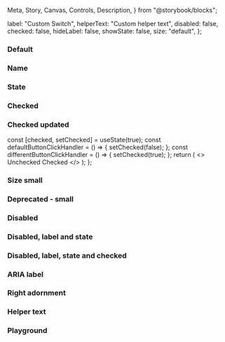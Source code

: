   Meta,
  Story,
  Canvas,
  Controls,
  Description,
} from "@storybook/blocks";

<Meta of={IcSwitchStories} />

<Description markdown={readme} />

  label: "Custom Switch",
  helperText: "Custom helper text",
  disabled: false,
  checked: false,
  hideLabel: false,
  showState: false,
  size: "default",
};

### Default

<Canvas>
  <Story of={IcSwitchStories.Default} />
</Canvas>

### Name

<Canvas>
  <Story of={IcSwitchStories.Name} />
</Canvas>

### State

<Canvas>
  <Story of={IcSwitchStories.State} />
</Canvas>

### Checked

<Canvas>
  <Story of={IcSwitchStories.Checked} />
</Canvas>

### Checked updated

  const [checked, setChecked] = useState(true);
  const defaultButtonClickHandler = () => {
    setChecked(false);
  };
  const differentButtonClickHandler = () => {
    setChecked(true);
  };
  return (
    <>
      <IcSwitch checked={checked} label="Label" />
      <IcButton variant="primary" onClick={defaultButtonClickHandler}>
        Unchecked
      </IcButton>
      <IcButton variant="primary" onClick={differentButtonClickHandler}>
        Checked
      </IcButton>
    </>
  );
};

<Canvas>
  <Story of={IcSwitchStories.CheckedUpdated} />
</Canvas>

### Size small

<Canvas>
  <Story of={IcSwitchStories.SizeSmall} />
</Canvas>

### Deprecated - small

<Canvas>
  <Story of={IcSwitchStories.DeprecatedSmall} />
</Canvas>

### Disabled

<Canvas>
  <Story of={IcSwitchStories.Disabled} />
</Canvas>

### Disabled, label and state

<Canvas>
  <Story of={IcSwitchStories.DisabledNameAndState} />
</Canvas>

### Disabled, label, state and checked

<Canvas>
  <Story of={IcSwitchStories.DisabledNameStateAndChecked} />
</Canvas>

### ARIA label

<Canvas>
  <Story of={IcSwitchStories.AriaLabel} />
</Canvas>

### Right adornment

<Canvas>
  <Story of={IcSwitchStories.RightAdornment} />
</Canvas>

### Helper text

<Canvas>
  <Story of={IcSwitchStories.HelperText} />
</Canvas>

### Playground

<Canvas>
  <Story of={IcSwitchStories.Playground} />
</Canvas>
